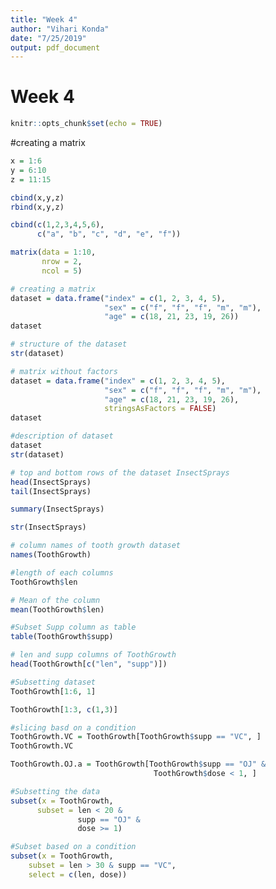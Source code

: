 ```yaml
---
title: "Week 4"
author: "Vihari Konda"
date: "7/25/2019"
output: pdf_document
---
```


# Week 4
```r
knitr::opts_chunk$set(echo = TRUE)
```

#creating a matrix
```r
x = 1:6
y = 6:10
z = 11:15

cbind(x,y,z)
rbind(x,y,z)
```

```r
cbind(c(1,2,3,4,5,6),
      c("a", "b", "c", "d", "e", "f"))
```

```r
matrix(data = 1:10,
       nrow = 2,
       ncol = 5)
```

```r
# creating a matrix
dataset = data.frame("index" = c(1, 2, 3, 4, 5),
                     "sex" = c("f", "f", "f", "m", "m"),
                     "age" = c(18, 21, 23, 19, 26))
dataset
```

```r
# structure of the dataset
str(dataset)
```

```r
# matrix without factors
dataset = data.frame("index" = c(1, 2, 3, 4, 5),
                     "sex" = c("f", "f", "f", "m", "m"),
                     "age" = c(18, 21, 23, 19, 26),
                     stringsAsFactors = FALSE)
dataset
```

```r
#description of dataset
dataset
str(dataset)
```

```r
# top and bottom rows of the dataset InsectSprays
head(InsectSprays)
tail(InsectSprays)
```

```r
summary(InsectSprays)
```

```r
str(InsectSprays)
```

```r
# column names of tooth growth dataset
names(ToothGrowth)
```

```r
#length of each columns
ToothGrowth$len
```

```r
# Mean of the column
mean(ToothGrowth$len)
```

```r
#Subset Supp column as table
table(ToothGrowth$supp)
```

```r
# len and supp columns of ToothGrowth
head(ToothGrowth[c("len", "supp")])
```

```r
#Subsetting dataset
ToothGrowth[1:6, 1]
```

```r
ToothGrowth[1:3, c(1,3)]
```

```r
#slicing basd on a condition
ToothGrowth.VC = ToothGrowth[ToothGrowth$supp == "VC", ]
ToothGrowth.VC
```

```r
ToothGrowth.OJ.a = ToothGrowth[ToothGrowth$supp == "OJ" &
                                ToothGrowth$dose < 1, ]
```

```r
#Subsetting the data
subset(x = ToothGrowth,
      subset = len < 20 &
               supp == "OJ" &
               dose >= 1)
```

```r
#Subset based on a condition
subset(x = ToothGrowth,
    subset = len > 30 & supp == "VC",
    select = c(len, dose))
```


